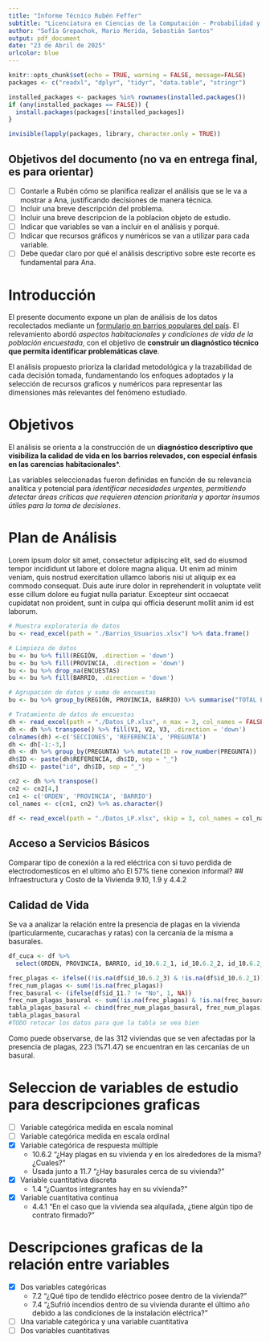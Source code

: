```yaml
---
title: "Informe Técnico Rubén Feffer"
subtitle: "Licenciatura en Ciencias de la Computación - Probabilidad y Estadística"
author: "Sofía Grepachok, Mario Merida, Sebastián Santos"
output: pdf_document
date: "23 de Abril de 2025"
urlcolor: blue
---
```


```r
knitr::opts_chunk$set(echo = TRUE, warning = FALSE, message=FALSE)
packages <- c("readxl", "dplyr", "tidyr", "data.table", "stringr")
```

```r
installed_packages <- packages %in% rownames(installed.packages())
if (any(installed_packages == FALSE)) {
  install.packages(packages[!installed_packages])
}

invisible(lapply(packages, library, character.only = TRUE))
```
## Objetivos del documento (no va en entrega final, es para orientar)
* [ ] Contarle a Rubén cómo se planifica realizar el análisis que se le va a mostrar a Ana, justificando decisiones de manera técnica.
* [ ] Incluir una breve descripción del problema.
* [ ] Incluir una breve descripcion de la poblacion objeto de estudio.
* [ ] Indicar que variables se van a incluir en el análisis y porqué.
* [ ] Indicar que recursos gráficos y numéricos se van a utilizar para cada variable.
* [ ] Debe quedar claro por qué el análisis descriptivo sobre este recorte es fundamental para Ana.

# Introducción
El presente documento expone un plan de análisis de los datos recolectados mediante un [formulario en barrios populares del país](https://drive.google.com/file/d/1QkCHbHwFUOcRX_6dfxcHu8ChqzV6-SCn/view). El relevamiento abordó *aspectos habitacionales y condiciones de vida de la población encuestada*, con el objetivo de **construir un diagnóstico técnico que permita identificar problemáticas clave**.

El análisis propuesto prioriza la claridad metodológica y la trazabilidad de cada decisión tomada, fundamentando los enfoques adoptados y la selección de recursos graficos y numéricos para representar las dimensiones más relevantes del fenómeno estudiado. 

# Objetivos
El análisis se orienta a la construcción de un **diagnóstico descriptivo que visibiliza la calidad de vida en los barrios relevados, con especial énfasis en las carencias habitacionales***.

Las variables seleccionadas fueron definidas en función  de su relevancia analítica y potencial para *identificar necesidades urgentes, permitiendo detectar áreas críticas que requieren atencion prioritaria y aportar insumos útiles para la toma de decisiones*.

# Plan de Análisis
Lorem ipsum dolor sit amet, consectetur adipiscing elit, sed do eiusmod tempor incididunt ut labore et dolore magna aliqua. Ut enim ad minim veniam, quis nostrud exercitation ullamco laboris nisi ut aliquip ex ea commodo consequat. Duis aute irure dolor in reprehenderit in voluptate velit esse cillum dolore eu fugiat nulla pariatur. Excepteur sint occaecat cupidatat non proident, sunt in culpa qui officia deserunt mollit anim id est laborum.
```r
# Muestra exploratoria de datos
bu <- read_excel(path = "./Barrios_Usuarios.xlsx") %>% data.frame()

# Limpieza de datos
bu <- bu %>% fill(REGIÓN, .direction = 'down')
bu <- bu %>% fill(PROVINCIA, .direction = 'down')
bu <- bu %>% drop_na(ENCUESTAS)
bu <- bu %>% fill(BARRIO, .direction = 'down')

# Agrupación de datos y suma de encuestas
bu <- bu %>% group_by(REGIÓN, PROVINCIA, BARRIO) %>% summarise("TOTAL ENCUESTAS" = sum(ENCUESTAS))
```

```r
# Tratamiento de datos de encuestas
dh <- read_excel(path = "./Datos_LP.xlsx", n_max = 3, col_names = FALSE) 
dh <- dh %>% transpose() %>% fill(V1, V2, V3, .direction = 'down')
colnames(dh) <-c('SECCIONES', 'REFERENCIA', 'PREGUNTA')
dh <- dh[-1:-3,]
dh <- dh %>% group_by(PREGUNTA) %>% mutate(ID = row_number(PREGUNTA))
dh$ID <- paste(dh$REFERENCIA, dh$ID, sep = "_")
dh$ID <- paste("id", dh$ID, sep = "_")

cn2 <- dh %>% transpose()
cn2 <- cn2[4,]
cn1 <- c('ORDEN', 'PROVINCIA', 'BARRIO')
col_names <- c(cn1, cn2) %>% as.character()

df <- read_excel(path = "./Datos_LP.xlsx", skip = 3, col_names = col_names) %>% data.frame()
```
## Acceso a Servicios Básicos
Comparar tipo de conexión a la red eléctrica con si tuvo perdida de electrodomesticos en el ultimo año
El 57% tiene conexion informal?
## Infraestructura y Costo de la Vivienda
9.10, 1.9 y 4.4.2



## Calidad de Vida
Se va a analizar la relación entre la presencia de plagas en la vivienda (particularmente, cucarachas y ratas) con la cercanía de la misma a basurales.
```r
df_cuca <- df %>%
  select(ORDEN, PROVINCIA, BARRIO, id_10.6.2_1, id_10.6.2_2, id_10.6.2_3)

frec_plagas <- ifelse((!is.na(df$id_10.6.2_3) & !is.na(df$id_10.6.2_1)), 1, NA)
frec_num_plagas <- sum(!is.na(frec_plagas))
frec_basural <- (ifelse(df$id_11.7 != "No", 1, NA))
frec_num_plagas_basural <- sum(!is.na(frec_plagas) & !is.na(frec_basural))
tabla_plagas_basural <- cbind(frec_num_plagas_basural, frec_num_plagas)
tabla_plagas_basural
#TODO retocar los datos para que la tabla se vea bien
```
Como puede observarse, de las 312 viviendas que se ven afectadas por la presencia de plagas, 223 (%71.47) se encuentran en las cercanías de un basural.

# Seleccion de variables de estudio para descripciones graficas
* [ ] Variable categórica medida en escala nominal
* [ ] Variable categórica medida en escala ordinal
* [x] Variable categórica de respuesta múltiple
  + 10.6.2 "¿Hay plagas en su vivienda y en los alrededores de la misma? ¿Cuales?"
  + Usada junto a 11.7 "¿Hay basurales cerca de su vivienda?"
* [x] Variable cuantitativa discreta
  + 1.4 "¿Cuantos integrantes hay en su vivienda?"
* [x] Variable cuantitativa continua
  + 4.4.1 "En el caso que la vivienda sea alquilada, ¿tiene algún tipo de contrato firmado?"

# Descripciones graficas de la relación entre variables
* [x] Dos variables categóricas
  + 7.2 "¿Qué tipo de tendido eléctrico posee dentro de la vivienda?"
  + 7.4 "¿Sufrió incendios dentro de su vivienda durante el último año debido a las condiciones de la instalación eléctrica?"
* [ ] Una variable categórica y una variable cuantitativa
* [ ] Dos variables cuantitativas

